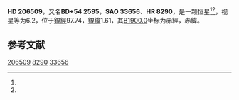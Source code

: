 {{Starbox begin
| name = HD 206509
}}
{{Starbox observe
| epoch = [[J2000.0|J2000.0]]
| constell = {{星座名待查}}<ref name=SIMBAD>{{cite web
 | url=http://simbad.u-strasbg.fr/simbad/sim-id?Ident=HR+8290
 | title=Pulsating variable Star
 | publisher=Centre de Données astronomiques de Strasbourg
 | work=SIMBAD
 | accessdate=2012-07-13
 | archive-date=2019-07-28
 | archive-url=https://web.archive.org/web/20190728180850/http://simbad.u-strasbg.fr/simbad/sim-id%3FIdent%3DHR%2B8290
 | dead-url=no
 }}</ref><ref name=DATA>{{cite web
 | url=http://vizier.u-strasbg.fr/viz-bin/VizieR-5?-out.add=.&-source=5050&-corr=PK=HR&-out.max=9999&HR=8290
 | title=VizieR Detailed Page
 | accessdate=2012-07-13
 | archive-date=2016-03-05
 | archive-url=https://web.archive.org/web/20160305002923/http://vizier.u-strasbg.fr/viz-bin/VizieR-5?-out.add=.&-source=5050&-corr=PK=HR&-out.max=9999&HR=8290
 | dead-url=no
 }}</ref>
| 星官 = 
| ra = {{RA|21|40|43.3}}<ref name=SIMBAD /><ref name=DATA />
| dec = {{DEC|+54|52|20}}<ref name=SIMBAD /><ref name=DATA />
| appmag_v = 6.2<ref name=SIMBAD /><ref name=DATA />
}}
{{Starbox character
| class = K0III<ref name=SIMBAD /><ref name=DATA />
| b-v = 1.16<ref name=SIMBAD /><ref name=DATA />
| u-b = 0.96<ref name=SIMBAD /><ref name=DATA />
| r-i = <ref name=SIMBAD /><ref name=DATA />
| variable = 
}}
{{Starbox astrometry
| radial_v = 0.96
| prop_mo_ra = 4
| parallax = 
| p_error = 
}}
{{Starbox catalog
| names =BD+54 2595，[[SAO星表|SAO]] 33656，[[HD星表|HD]] 206509，[[HR星表|HR]] 8290}}
{{Starbox reference |Simbad=HR+8290}}
{{Starbox end}}

'''HD 206509'''，又名'''BD+54 2595'''，'''SAO 33656'''、'''HR 8290'''，是一颗恒星<ref name=SIMBAD /><ref name=DATA />，视星等为6.2，位于[[銀道座標系|銀經]]97.74，[[銀道座標系|銀緯]]1.61，其[[B1900.0|B1900.0]]坐标为赤經{{RA|21|37|24.5}}，赤緯{{DEC|+54|1.61|2}}。

== 参考文献 ==
{{reflist}}

{{star-stub}}

[[Category:HD和HDE天體|206509]]
[[Category:HR天體|8290]]
[[Category:SAO天體|33656]]